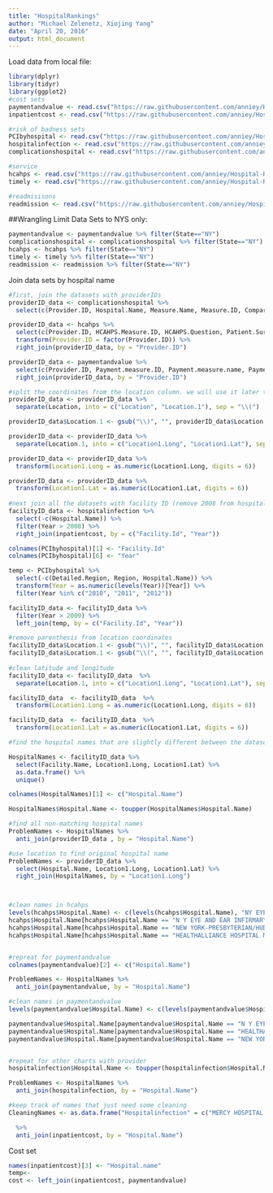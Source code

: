 ```yaml
---
title: "HospitalRankings"
author: "Michael Zelenetz, Xiojing Yang"
date: "April 20, 2016"
output: html_document
---
```


Load data from local file:
```r
library(dplyr)
library(tidyr)
library(ggplot2)
#cost sets
paymentandvalue <- read.csv("https://raw.githubusercontent.com/anniey/Hospital-Ranking-CS107/master/Raw%20Data/Payment_and_value_of_care_-_Hospital.csv") #national
inpatientcost <- read.csv("https://raw.githubusercontent.com/anniey/Hospital-Ranking-CS107/master/Raw%20Data/Hospital_Inpatient_Cost_Transparency__Beginning_2009.csv") #NYS

#risk of badness sets
PCIbyhospital <- read.csv("https://raw.githubusercontent.com/anniey/Hospital-Ranking-CS107/master/Raw%20Data/Cardiac_Surgery_and_Percutaneous_Coronary_Interventions_by_Hospital___Beginning_2008.csv") #NYS
hospitalinfection <- read.csv("https://raw.githubusercontent.com/anniey/Hospital-Ranking-CS107/master/Raw%20Data/Hospital-Acquired_Infections__Beginning_2008.csv") #NYS
complicationshospital <- read.csv("https://raw.githubusercontent.com/anniey/Hospital-Ranking-CS107/master/Raw%20Data/Readmissions_Complications_and_Deaths_-_Hospital.csv") #national

#service
hcahps <- read.csv("https://raw.githubusercontent.com/anniey/Hospital-Ranking-CS107/master/Raw%20Data/hcahps.csv") #NYS
timely <- read.csv("https://raw.githubusercontent.com/anniey/Hospital-Ranking-CS107/master/Raw%20Data/Timely_and_Effective_Care_-_Hospital.csv") #national

#readmisisons
readmission <- read.csv("https://raw.githubusercontent.com/anniey/Hospital-Ranking-CS107/master/Raw%20Data/Hospital_Readmissions_Reduction_Program.csv") #national 
```

##Wrangling
Limit Data Sets to NYS only:
```r
paymentandvalue <- paymentandvalue %>% filter(State=="NY")
complicationshospital <- complicationshospital %>% filter(State=="NY")
hcahps <- hcahps %>% filter(State=="NY")
timely <- timely %>% filter(State=="NY")
readmission <- readmission %>% filter(State=="NY")
```

Join data sets by hospital name
```r

#first, join the datasets with providerIDs
providerID_data <- complicationshospital %>%
  select(c(Provider.ID, Hospital.Name, Measure.Name, Measure.ID, Compared.to.National, Denominator, Score, Lower.Estimate, Higher.Estimate, Location))

providerID_data <- hcahps %>%
  select(c(Provider.ID, HCAHPS.Measure.ID, HCAHPS.Question, Patient.Survey.Star.Rating, HCAHPS.Answer.Percent, HCAHPS.Linear.Mean.Value)) %>%
  transform(Provider.ID = factor(Provider.ID)) %>%
  right_join(providerID_data, by = "Provider.ID")

providerID_data <- paymentandvalue %>%
  select(c(Provider.ID, Payment.measure.ID, Payment.measure.name, Payment.category, Denominator, Payment, Value.of.care.display.ID, Value.of.care.display.name, Value.of.care.category)) %>%
  right_join(providerID_data, by = "Provider.ID")

#split the coordinates from the location column. we will use it later to help ID hospitals with varying name conventions btw the provider and facility dataset
providerID_data <- providerID_data %>%
  separate(Location, into = c("Location", "Location.1"), sep = "\\(")

providerID_data$Location.1 <- gsub("\\)", "", providerID_data$Location.1)

providerID_data <- providerID_data %>%
  separate(Location.1, into = c("Location1.Long", "Location1.Lat"), sep = ",")

providerID_data <- providerID_data %>%
  transform(Location1.Long = as.numeric(Location1.Long, digits = 6))

providerID_data <- providerID_data %>%
  transform(Location1.Lat = as.numeric(Location1.Lat, digits = 6))
  
#next join all the datasets with facility ID (remove 2008 from hospitalinfection)
facilityID_data <- hospitalinfection %>%
  select(-c(Hospital.Name)) %>%
  filter(Year > 2008) %>%
  right_join(inpatientcost, by = c("Facility.Id", "Year"))

colnames(PCIbyhospital)[1] <- "Facility.Id"
colnames(PCIbyhospital)[6] <- "Year"

temp <- PCIbyhospital %>%
  select(-c(Detailed.Region, Region, Hospital.Name)) %>%
  transform(Year = as.numeric(levels(Year))[Year]) %>%
  filter(Year %in% c("2010", "2011", "2012"))

facilityID_data <- facilityID_data %>%
  filter(Year > 2009) %>%
  left_join(temp, by = c("Facility.Id", "Year"))

#remove parenthesis from location coordinates
facilityID_data$Location.1 <- gsub("\\)", "", facilityID_data$Location.1)
facilityID_data$Location.1 <- gsub("\\(", "", facilityID_data$Location.1)
  
#clean latitude and longitude
facilityID_data <- facilityID_data  %>%
  separate(Location.1, into = c("Location1.Long", "Location1.Lat"), sep = ",")

facilityID_data  <- facilityID_data  %>%
  transform(Location1.Long = as.numeric(Location1.Long, digits = 6))

facilityID_data  <- facilityID_data  %>%
  transform(Location1.Lat = as.numeric(Location1.Lat, digits = 6))

#find the hospital names that are slightly different between the datasets

HospitalNames <- facilityID_data %>%
  select(Facility.Name, Location1.Long, Location1.Lat) %>%
  as.data.frame() %>%
  unique()

colnames(HospitalNames)[1] <- c("Hospital.Name")

HospitalNames$Hospital.Name <- toupper(HospitalNames$Hospital.Name)

#find all non-matching hospital names
ProblemNames <- HospitalNames %>%
  anti_join(providerID_data , by = "Hospital.Name")

#use location to find original hospital name
ProblemNames <- providerID_data %>%
  select(Hospital.Name, Location1.Long, Location1.Lat) %>%
  right_join(HospitalNames, by = "Location1.Long")



#clean names in hcahps
levels(hcahps$Hospital.Name) <- c(levels(hcahps$Hospital.Name), "NY EYE AND EAR INFIRMARY", "HUDSON VALLEY HOSPITAL CENTER", "HEALTH ALLIANCE HOSPITAL MARY'S AVENUE CAMPUS")
hcahps$Hospital.Name[hcahps$Hospital.Name == "N Y EYE AND EAR INFIRMARY"] <- "NY EYE AND EAR INFIRMARY"
hcahps$Hospital.Name[hcahps$Hospital.Name == "NEW YORK-PRESBYTERIAN/HUDSON VALLEY HOSPITAL"] <- "HUDSON VALLEY HOSPITAL CENTER"
hcahps$Hospital.Name[hcahps$Hospital.Name == "HEALTHALLIANCE HOSPITAL MARYS AVENUE CAMPUS"] <- "HEALTH ALLIANCE HOSPITAL MARY'S AVENUE CAMPUS"


#repreat for paymentandvalue
colnames(paymentandvalue)[2] <- c("Hospital.Name")

ProblemNames <- HospitalNames %>%
  anti_join(paymentandvalue, by = "Hospital.Name")

#clean names in paymentandvalue
levels(paymentandvalue$Hospital.Name) <- c(levels(paymentandvalue$Hospital.Name), "NY EYE AND EAR INFIRMARY", "HEALTH ALLIANCE HOSPITAL MARY'S AVENUE CAMPUS",  "HUDSON VALLEY HOSPITAL CENTER")

paymentandvalue$Hospital.Name[paymentandvalue$Hospital.Name == "N Y EYE AND EAR INFIRMARY"] <- "NY EYE AND EAR INFIRMARY"
paymentandvalue$Hospital.Name[paymentandvalue$Hospital.Name == "HEALTHALLIANCE HOSPITAL MARYS AVENUE CAMPUS"] <- "HEALTH ALLIANCE HOSPITAL MARY'S AVENUE CAMPUS"
paymentandvalue$Hospital.Name[paymentandvalue$Hospital.Name == "NEW YORK-PRESBYTERIAN/HUDSON VALLEY HOSPITAL"] <- "HUDSON VALLEY HOSPITAL CENTER"


#repeat for other charts with provider
hospitalinfection$Hospital.Name <- toupper(hospitalinfection$Hospital.Name)

ProblemNames <- HospitalNames %>%
  anti_join(hospitalinfection, by = "Hospital.Name")

#keep track of names that just need some cleaning
CleaningNames <- as.data.frame("Hospitalinfection" = c("MERCY HOSPITAL OF BUFFALO, MERCY HOSPITAL", "ST JOHNS EPISCOPAL HOSPITAL SO SHORE, ST JOHN'S EPISCOPAL HOSPITAL AT SOUTH SHORE"))  

  %>%
  anti_join(inpatientcost, by = "Hospital.Name")

```

Cost set
```r
names(inpatientcost)[3] <- "Hospital.name"
temp<- 
cost <- left_join(inpatientcost, paymentandvalue)

```

